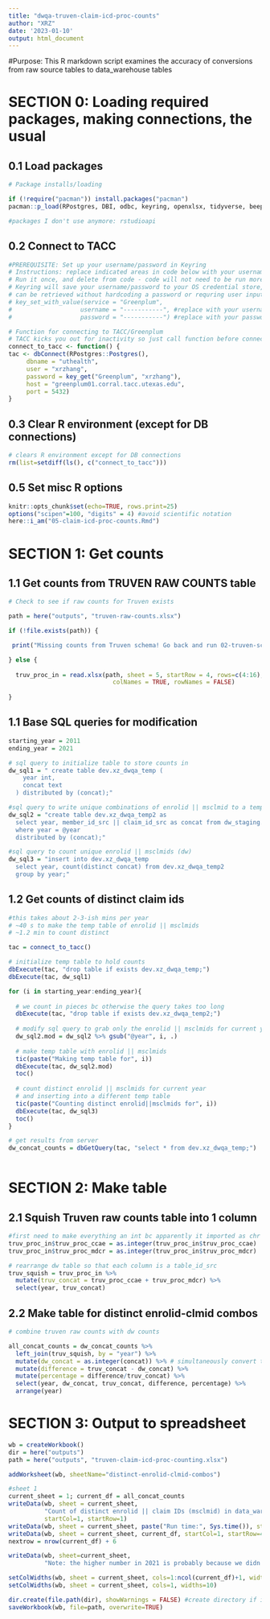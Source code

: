 ```yaml
---
title: "dwqa-truven-claim-icd-proc-counts"
author: "XRZ"
date: '2023-01-10'
output: html_document
---
```



#Purpose:
This R markdown script examines the accuracy of conversions from raw source tables to
data_warehouse tables


# SECTION 0: Loading required packages, making connections, the usual

## 0.1 Load packages
```r
# Package installs/loading 

if (!require("pacman")) install.packages("pacman")
pacman::p_load(RPostgres, DBI, odbc, keyring, openxlsx, tidyverse, beepr, tictoc, here)

#packages I don't use anymore: rstudioapi

```

## 0.2 Connect to TACC
```r
#PREREQUISITE: Set up your username/password in Keyring
# Instructions: replace indicated areas in code below with your username/password for TACC server
# Run it once, and delete from code - code will not need to be run more than once per user per computer
# Keyring will save your username/password to your OS credential store, and the service/user/password combo
# can be retrieved without hardcoding a password or requring user input.
# key_set_with_value(service = "Greenplum", 
#                   username = "-----------", #replace with your username
#                   password = "-----------") #replace with your password

# Function for connecting to TACC/Greenplum
# TACC kicks you out for inactivity so just call function before connections
connect_to_tacc <- function() {
tac <- dbConnect(RPostgres::Postgres(),
	 dbname = "uthealth",
	 user = "xrzhang",
	 password = key_get("Greenplum", "xrzhang"),
	 host = "greenplum01.corral.tacc.utexas.edu",
	 port = 5432)
}

```

## 0.3 Clear R environment (except for DB connections)
```r
# clears R environment except for DB connections
rm(list=setdiff(ls(), c("connect_to_tacc")))
```

## 0.5 Set misc R options
```r
knitr::opts_chunk$set(echo=TRUE, rows.print=25)
options("scipen"=100, "digits" = 4) #avoid scientific notation
here::i_am("05-claim-icd-proc-counts.Rmd")
```

# SECTION 1: Get counts
## 1.1 Get counts from TRUVEN RAW COUNTS table
```r

# Check to see if raw counts for Truven exists

path = here("outputs", "truven-raw-counts.xlsx")

if (!file.exists(path)) {

 print("Missing counts from Truven schema! Go back and run 02-truven-schema-counts.Rmd")

} else {
  
  truv_proc_in = read.xlsx(path, sheet = 5, startRow = 4, rows=c(4:16),
                             colNames = TRUE, rowNames = FALSE)
  
}

```

## 1.1 Base SQL queries for modification
```r

starting_year = 2011
ending_year = 2021

# sql query to initialize table to store counts in
dw_sql1 = " create table dev.xz_dwqa_temp (
  	year int,
  	concat text
  ) distributed by (concat);"

#sql query to write unique combinations of enrolid || msclmid to a temp table (dw)
dw_sql2 = "create table dev.xz_dwqa_temp2 as
  select year, member_id_src || claim_id_src as concat from dw_staging.claim_icd_proc
  where year = @year
  distributed by (concat);"

#sql query to count unique enrolid || msclmids (dw)
dw_sql3 = "insert into dev.xz_dwqa_temp
  select year, count(distinct concat) from dev.xz_dwqa_temp2
  group by year;"

```

## 1.2 Get counts of distinct claim ids
```r
#this takes about 2-3-ish mins per year
# ~40 s to make the temp table of enrolid || msclmids
# ~1.2 min to count distinct

tac = connect_to_tacc()

# initialize temp table to hold counts
dbExecute(tac, "drop table if exists dev.xz_dwqa_temp;") 
dbExecute(tac, dw_sql1)

for (i in starting_year:ending_year){
  
  # we count in pieces bc otherwise the query takes too long
  dbExecute(tac, "drop table if exists dev.xz_dwqa_temp2;")
  
  # modify sql query to grab only the enrolid || msclmids for current year
  dw_sql2.mod = dw_sql2 %>% gsub("@year", i, .)
  
  # make temp table with enrolid || msclmids
  tic(paste("Making temp table for", i))
  dbExecute(tac, dw_sql2.mod)
  toc()
  
  # count distinct enrolid || msclmids for current year
  # and inserting into a different temp table
  tic(paste("Counting distinct enrolid||msclmids for", i))
  dbExecute(tac, dw_sql3)
  toc()
}

# get results from server
dw_concat_counts = dbGetQuery(tac, "select * from dev.xz_dwqa_temp;")
  
```

# SECTION 2: Make table

## 2.1 Squish Truven raw counts table into 1 column
```r

#first need to make everything an int bc apparently it imported as chr
truv_proc_in$truv_proc_ccae = as.integer(truv_proc_in$truv_proc_ccae)
truv_proc_in$truv_proc_mdcr = as.integer(truv_proc_in$truv_proc_mdcr)

# rearrange dw table so that each column is a table_id_src
truv_squish = truv_proc_in %>%
  mutate(truv_concat = truv_proc_ccae + truv_proc_mdcr) %>%
  select(year, truv_concat)


```

## 2.2 Make table for distinct enrolid-clmid combos
```r
# combine truven raw counts with dw counts

all_concat_counts = dw_concat_counts %>%
  left_join(truv_squish, by = "year") %>%
  mutate(dw_concat = as.integer(concat)) %>% # simultaneously convert to int and rename
  mutate(difference = truv_concat - dw_concat) %>%
  mutate(percentage = difference/truv_concat) %>%
  select(year, dw_concat, truv_concat, difference, percentage) %>%
  arrange(year)

```


# SECTION 3: Output to spreadsheet
```r

wb = createWorkbook()
dir = here("outputs")
path = here("outputs", "truven-claim-icd-proc-counting.xlsx")

addWorksheet(wb, sheetName="distinct-enrolid-clmid-combos")

#sheet 1
current_sheet = 1; current_df = all_concat_counts
writeData(wb, sheet = current_sheet,
          "Count of distinct enrolid || claim IDs (msclmid) in data_warehouse and Truven schema on TACC server",
          startCol=1, startRow=1)
writeData(wb, sheet = current_sheet, paste("Run time:", Sys.time()), startCol=1, startRow=2)
writeData(wb, sheet = current_sheet, current_df, startCol=1, startRow=4)
nextrow = nrow(current_df) + 6

writeData(wb, sheet=current_sheet,
          "Note: the higher number in 2021 is probably because we didn't add enrolids that don't exist in 'a' but exist in the claim tables to dim_uth_member_id", startCol=1, startRow = nextrow)

setColWidths(wb, sheet = current_sheet, cols=1:ncol(current_df)+1, widths="auto")
setColWidths(wb, sheet = current_sheet, cols=1, widths=10)

dir.create(file.path(dir), showWarnings = FALSE) #create directory if it does not exist
saveWorkbook(wb, file=path, overwrite=TRUE)

```

